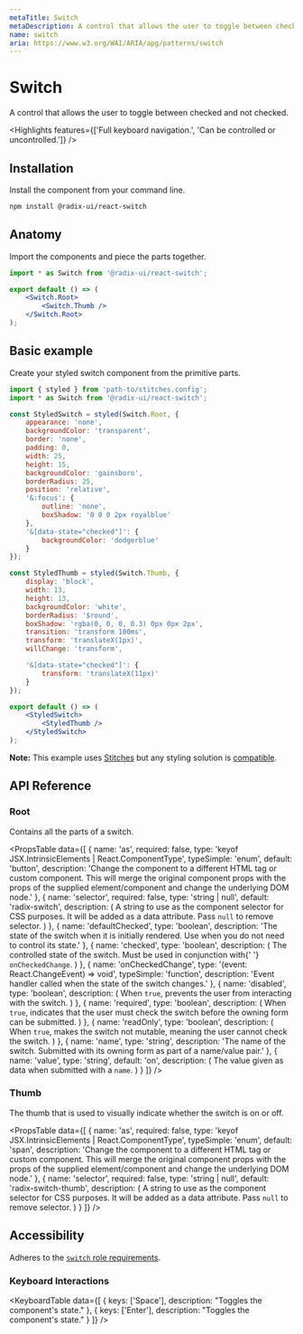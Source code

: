 ```yaml
---
metaTitle: Switch
metaDescription: A control that allows the user to toggle between checked and not checked.
name: switch
aria: https://www.w3.org/WAI/ARIA/apg/patterns/switch
---
```


# Switch

<Description>A control that allows the user to toggle between checked and not checked.</Description>

<Highlights features={['Full keyboard navigation.', 'Can be controlled or uncontrolled.']} />

## Installation

Install the component from your command line.

```bash
npm install @radix-ui/react-switch
```

## Anatomy

Import the components and piece the parts together.

```jsx
import * as Switch from '@radix-ui/react-switch';

export default () => (
	<Switch.Root>
		<Switch.Thumb />
	</Switch.Root>
);
```

## Basic example

Create your styled switch component from the primitive parts.

```jsx
import { styled } from 'path-to/stitches.config';
import * as Switch from '@radix-ui/react-switch';

const StyledSwitch = styled(Switch.Root, {
	appearance: 'none',
	backgroundColor: 'transparent',
	border: 'none',
	padding: 0,
	width: 25,
	height: 15,
	backgroundColor: 'gainsboro',
	borderRadius: 25,
	position: 'relative',
	'&:focus': {
		outline: 'none',
		boxShadow: '0 0 0 2px royalblue'
	},
	'&[data-state="checked"]': {
		backgroundColor: 'dodgerblue'
	}
});

const StyledThumb = styled(Switch.Thumb, {
	display: 'block',
	width: 13,
	height: 13,
	backgroundColor: 'white',
	borderRadius: '$round',
	boxShadow: 'rgba(0, 0, 0, 0.3) 0px 0px 2px',
	transition: 'transform 100ms',
	transform: 'translateX(1px)',
	willChange: 'transform',

	'&[data-state="checked"]': {
		transform: 'translateX(11px)'
	}
});

export default () => (
	<StyledSwitch>
		<StyledThumb />
	</StyledSwitch>
);
```

<Note>

**Note:** This example uses [Stitches](https://stitches.dev) but any styling solution is [compatible](/docs/primitives/overview/styling).

</Note>

## API Reference

### Root

Contains all the parts of a switch.

<PropsTable
	data={[
		{
			name: 'as',
			required: false,
			type: 'keyof JSX.IntrinsicElements | React.ComponentType<any>',
			typeSimple: 'enum',
			default: 'button',
			description:
				'Change the component to a different HTML tag or custom component. This will merge the original component props with the props of the supplied element/component and change the underlying DOM node.'
		},
		{
			name: 'selector',
			required: false,
			type: 'string | null',
			default: 'radix-switch',
			description: (
				<span>
					A string to use as the component selector for CSS purposes. It will be added as a data
					attribute. Pass <Code>null</Code> to remove selector.
				</span>
			)
		},
		{
			name: 'defaultChecked',
			type: 'boolean',
			description:
				'The state of the switch when it is initially rendered. Use when you do not need to control its state.'
		},
		{
			name: 'checked',
			type: 'boolean',
			description: (
				<span>
					The controlled state of the switch. Must be used in conjunction with{' '}
					<Code>onCheckedChange</Code>.
				</span>
			)
		},
		{
			name: 'onCheckedChange',
			type: '(event: React.ChangeEvent<HTMLInputElement>) => void',
			typeSimple: 'function',
			description: 'Event handler called when the state of the switch changes.'
		},
		{
			name: 'disabled',
			type: 'boolean',
			description: (
				<span>
					When <Code>true</Code>, prevents the user from interacting with the switch.
				</span>
			)
		},
		{
			name: 'required',
			type: 'boolean',
			description: (
				<span>
					When <Code>true</Code>, indicates that the user must check the switch before the owning
					form can be submitted.
				</span>
			)
		},
		{
			name: 'readOnly',
			type: 'boolean',
			description: (
				<span>
					When <Code>true</Code>, makes the switch not mutable, meaning the user cannot check the
					switch.
				</span>
			)
		},
		{
			name: 'name',
			type: 'string',
			description:
				'The name of the switch. Submitted with its owning form as part of a name/value pair.'
		},
		{
			name: 'value',
			type: 'string',
			default: 'on',
			description: (
				<span>
					The value given as data when submitted with a <Code>name</Code>.
				</span>
			)
		}
	]}
/>

### Thumb

The thumb that is used to visually indicate whether the switch is on or off.

<PropsTable
	data={[
		{
			name: 'as',
			required: false,
			type: 'keyof JSX.IntrinsicElements | React.ComponentType<any>',
			typeSimple: 'enum',
			default: 'span',
			description:
				'Change the component to a different HTML tag or custom component. This will merge the original component props with the props of the supplied element/component and change the underlying DOM node.'
		},
		{
			name: 'selector',
			required: false,
			type: 'string | null',
			default: 'radix-switch-thumb',
			description: (
				<span>
					A string to use as the component selector for CSS purposes. It will be added as a data
					attribute. Pass <Code>null</Code> to remove selector.
				</span>
			)
		}
	]}
/>

## Accessibility

Adheres to the [`switch` role requirements](https://www.w3.org/WAI/ARIA/apg/patterns/switch).

### Keyboard Interactions

<KeyboardTable
	data={[
		{
			keys: ['Space'],
			description: "Toggles the component's state."
		},
		{
			keys: ['Enter'],
			description: "Toggles the component's state."
		}
	]}
/>
